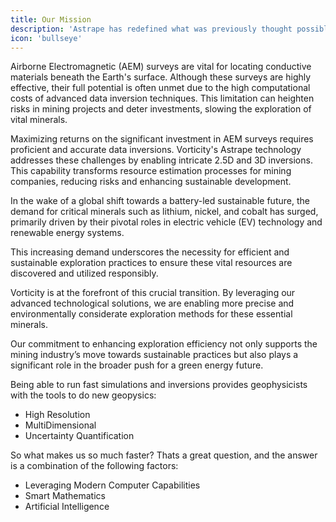 ```yaml
---
title: Our Mission
description: 'Astrape has redefined what was previously thought possible in geophysical inversions'
icon: 'bullseye'
---
```


Airborne Electromagnetic (AEM) surveys are vital for locating conductive materials beneath the Earth's surface. Although these surveys are highly effective, their full potential is often unmet due to the high computational costs of advanced data inversion techniques. This limitation can heighten risks in mining projects and deter investments, slowing the exploration of vital minerals.

Maximizing returns on the significant investment in AEM surveys requires proficient and accurate data inversions. Vorticity's Astrape technology addresses these challenges by enabling intricate 2.5D and 3D inversions. This capability transforms resource estimation processes for mining companies, reducing risks and enhancing sustainable development.

In the wake of a global shift towards a battery-led sustainable future, the demand for critical minerals such as lithium, nickel, and cobalt has surged, primarily driven by their pivotal roles in electric vehicle (EV) technology and renewable energy systems. 

This increasing demand underscores the necessity for efficient and sustainable exploration practices to ensure these vital resources are discovered and utilized responsibly. 

Vorticity is at the forefront of this crucial transition. By leveraging our advanced technological solutions, we are enabling more precise and environmentally considerate exploration methods for these essential minerals. 

Our commitment to enhancing exploration efficiency not only supports the mining industry’s move towards sustainable practices but also plays a significant role in the broader push for a green energy future.




Being able to run fast simulations and inversions provides geophysicists with the tools to do new geopysics:

- High Resolution 
- MultiDimensional 
- Uncertainty Quantification 

So what makes us so much faster? Thats a great question, and the answer is a combination of the following factors:

- Leveraging Modern Computer Capabilities
- Smart Mathematics
- Artificial Intelligence
